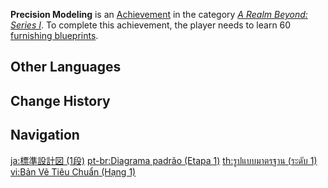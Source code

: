 {{Achievement Infobox
|title        = Precision Modeling
|id           = 81068
|order id     = 1069
|category     = A Realm Beyond: Series I
|description  = Learn 60 [[Furnishing Blueprints|furnishing blueprints]].
|requirements = 
|primogems    = 5
|tracking     = Tracks the total number of blueprints learned.
|topic        = 
|set          = Precision Modeling
|tier         = 1
|tiers_total  = 3
}}
'''Precision Modeling''' is an [[Achievement]] in the category ''[[A Realm Beyond: Series I]]''. To complete this achievement, the player needs to learn 60 [[Furnishing Blueprints|furnishing blueprints]].
<!--
==Trivia==

==Video Guides==
{{EVT
|video1   = 
|caption1 = 
}}
-->
==Other Languages==
{{Transclude|Precision Modeling|Other Languages}}

==Change History==
{{Change History|1.5}}
<!--
==References==
{{Reflist}}
-->
==Navigation==
{{Achievement Navbox}}

[[ja:標準設計図 (1段)]]
[[pt-br:Diagrama padrão (Etapa 1)]]
[[th:รูปแบบมาตรฐาน (ระดับ 1)]]
[[vi:Bản Vẽ Tiêu Chuẩn (Hạng 1)]]